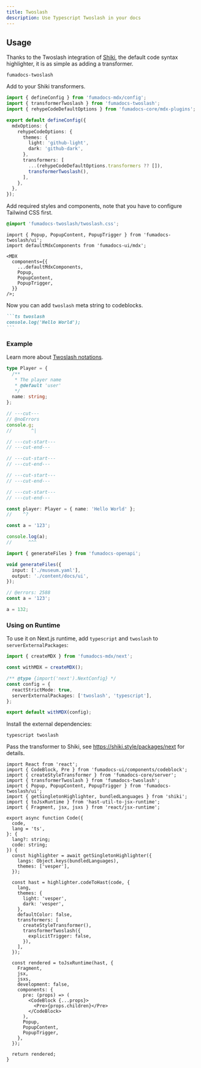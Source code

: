 ```yaml
---
title: Twoslash
description: Use Typescript Twoslash in your docs
---
```


## Usage

Thanks to the Twoslash integration of [Shiki](https://github.com/shikijs/shiki), the default code syntax highlighter, it is as simple as adding a transformer.

```package-install
fumadocs-twoslash
```

Add to your Shiki transformers.

<Callout title='Example for Fumadocs MDX'>

```ts twoslash title="source.config.ts"
import { defineConfig } from 'fumadocs-mdx/config';
import { transformerTwoslash } from 'fumadocs-twoslash';
import { rehypeCodeDefaultOptions } from 'fumadocs-core/mdx-plugins';

export default defineConfig({
  mdxOptions: {
    rehypeCodeOptions: {
      themes: {
        light: 'github-light',
        dark: 'github-dark',
      },
      transformers: [
        ...(rehypeCodeDefaultOptions.transformers ?? []),
        transformerTwoslash(),
      ],
    },
  },
});
```

</Callout>

Add required styles and components, note that you have to configure Tailwind CSS first.

```css title="Tailwind CSS"
@import 'fumadocs-twoslash/twoslash.css';
```

```tsx title="page.tsx"
import { Popup, PopupContent, PopupTrigger } from 'fumadocs-twoslash/ui';
import defaultMdxComponents from 'fumadocs-ui/mdx';

<MDX
  components={{
    ...defaultMdxComponents,
    Popup,
    PopupContent,
    PopupTrigger,
  }}
/>;
```

Now you can add `twoslash` meta string to codeblocks.

````md
```ts twoslash
console.log('Hello World');
```
````

### Example

Learn more about [Twoslash notations](https://twoslash.netlify.app/refs/notations).

```ts twoslash title="Test"
type Player = {
  /**
   * The player name
   * @default 'user'
   */
  name: string;
};

// ---cut---
// @noErrors
console.g;
//       ^|

// ---cut-start---
// ---cut-end---

// ---cut-start---
// ---cut-end---

// ---cut-start---
// ---cut-end---

// ---cut-start---
// ---cut-end---

const player: Player = { name: 'Hello World' };
//    ^?
```

```ts twoslash
const a = '123';

console.log(a);
//      ^^^
```

```ts twoslash
import { generateFiles } from 'fumadocs-openapi';

void generateFiles({
  input: ['./museum.yaml'],
  output: './content/docs/ui',
});
```

```ts twoslash
// @errors: 2588
const a = '123';

a = 132;
```

### Using on Runtime

To use it on Next.js runtime, add `typescript` and `twoslash` to `serverExternalPackages`:

```ts title="next.config.mjs"
import { createMDX } from 'fumadocs-mdx/next';

const withMDX = createMDX();

/** @type {import('next').NextConfig} */
const config = {
  reactStrictMode: true,
  serverExternalPackages: ['twoslash', 'typescript'],
};

export default withMDX(config);
```

Install the external dependencies:

```package-install
typescript twoslash
```

Pass the transformer to Shiki, see https://shiki.style/packages/next for details.

```tsx twoslash
import React from 'react';
import { CodeBlock, Pre } from 'fumadocs-ui/components/codeblock';
import { createStyleTransformer } from 'fumadocs-core/server';
import { transformerTwoslash } from 'fumadocs-twoslash';
import { Popup, PopupContent, PopupTrigger } from 'fumadocs-twoslash/ui';
import { getSingletonHighlighter, bundledLanguages } from 'shiki';
import { toJsxRuntime } from 'hast-util-to-jsx-runtime';
import { Fragment, jsx, jsxs } from 'react/jsx-runtime';

export async function Code({
  code,
  lang = 'ts',
}: {
  lang?: string;
  code: string;
}) {
  const highlighter = await getSingletonHighlighter({
    langs: Object.keys(bundledLanguages),
    themes: ['vesper'],
  });

  const hast = highlighter.codeToHast(code, {
    lang,
    themes: {
      light: 'vesper',
      dark: 'vesper',
    },
    defaultColor: false,
    transformers: [
      createStyleTransformer(),
      transformerTwoslash({
        explicitTrigger: false,
      }),
    ],
  });

  const rendered = toJsxRuntime(hast, {
    Fragment,
    jsx,
    jsxs,
    development: false,
    components: {
      pre: (props) => (
        <CodeBlock {...props}>
          <Pre>{props.children}</Pre>
        </CodeBlock>
      ),
      Popup,
      PopupContent,
      PopupTrigger,
    },
  });

  return rendered;
}
```
